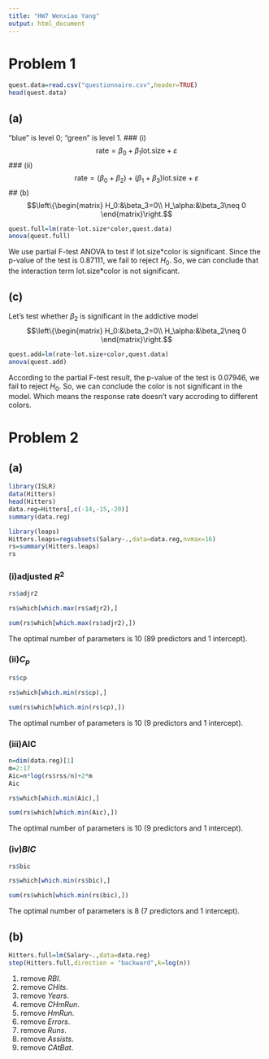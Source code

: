 ```yaml
---
title: "HW7 Wenxiao Yang"
output: html_document
---
```

# Problem 1
```r
quest.data=read.csv("questionnaire.csv",header=TRUE)
head(quest.data)
```
## (a)
"blue" is level 0; "green" is level 1.
### (i)
$$\text{rate}=\beta_0+\beta_1\text{lot.size}+\varepsilon$$
### (ii)
$$\text{rate}=(\beta_0+\beta_2)+(\beta_1+\beta_3)\text{lot.size}+\varepsilon$$
## (b)
$$\left\{\begin{matrix}
  H_0:&\beta_3=0\\
  H_\alpha:&\beta_3\neq 0
\end{matrix}\right.$$
```r
quest.full=lm(rate~lot.size*color,quest.data)
anova(quest.full)
```
We use partial F-test ANOVA to test if $\text{lot.size*color}$ is significant. Since the p-value of the test is 0.87111, we fail to reject $H_0$. So, we can conclude that the interaction term $\text{lot.size*color}$ is not significant.

## (c)
Let's test whether $\beta_2$ is significant in the addictive model
$$\left\{\begin{matrix}
  H_0:&\beta_2=0\\
  H_\alpha:&\beta_2\neq 0
\end{matrix}\right.$$
```r
quest.add=lm(rate~lot.size+color,quest.data)
anova(quest.add)
```
According to the partial F-test result, the p-value of the test is $0.07946$, we fail to reject $H_0$. So, we can conclude the $\text{color}$ is not significant in the model. Which means the response rate doesn't vary accroding to different colors.

# Problem 2
## (a)
```r
library(ISLR)
data(Hitters)
head(Hitters)
data.reg=Hitters[,c(-14,-15,-20)]
summary(data.reg)
```
```r
library(leaps)
Hitters.leaps=regsubsets(Salary~.,data=data.reg,nvmax=16)
rs=summary(Hitters.leaps)
rs
```

### (i)adjusted $R^2$
```r
rs$adjr2
```
```r
rs$which[which.max(rs$adjr2),]
```
```r
sum(rs$which[which.max(rs$adjr2),])
```
The optimal number of parameters is 10 (89 predictors and 1 intercept).

### (ii)$C_p$
```r
rs$cp
```
```r
rs$which[which.min(rs$cp),]
```
```r
sum(rs$which[which.min(rs$cp),])
```
The optimal number of parameters is 10 (9 predictors and 1 intercept).

### (iii)AIC
```r
n=dim(data.reg)[1]
m=2:17
Aic=n*log(rs$rss/n)+2*m
Aic
```
```r
rs$which[which.min(Aic),]
```

```r
sum(rs$which[which.min(Aic),])
```
The optimal number of parameters is 10 (9 predictors and 1 intercept).

### (iv)$BIC$
```r
rs$bic
```
```r
rs$which[which.min(rs$bic),]
```
```r
sum(rs$which[which.min(rs$bic),])
```
The optimal number of parameters is 8 (7 predictors and 1 intercept).

## (b)
```r
Hitters.full=lm(Salary~.,data=data.reg)
step(Hitters.full,direction = "backward",k=log(n))
```
1. remove $RBI$.
2. remove $CHits$.
3. remove $Years$.
4. remove $CHmRun$.
5. remove $HmRun$.
6. remove $Errors$.
7. remove $Runs$.
8. remove $Assists$.
9. remove $CAtBat$.




















